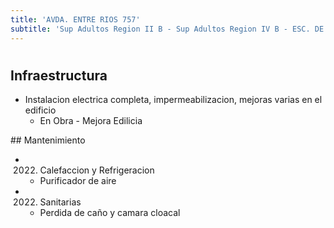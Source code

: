 ```yaml
---
title: 'AVDA. ENTRE RIOS 757'
subtitle: 'Sup Adultos Region II B - Sup Adultos Region IV B - ESC. DE COM. N° 05 JOSE DE SAN MARTIN - CENS N° 04 - IFTS N° 10 - CENS N° 27 - IFTS N° 24 - EEM N° 01/03° E.REINGRESO'
---
```


#
## Infraestructura

* Instalacion electrica completa, impermeabilizacion, mejoras varias en el edificio 
    + En Obra - Mejora Edilicia 


 ## Mantenimiento

*  (2022) Calefaccion y Refrigeracion 
    + Purificador de aire

*  (2022) Sanitarias 
    + Perdida de caño y camara cloacal







